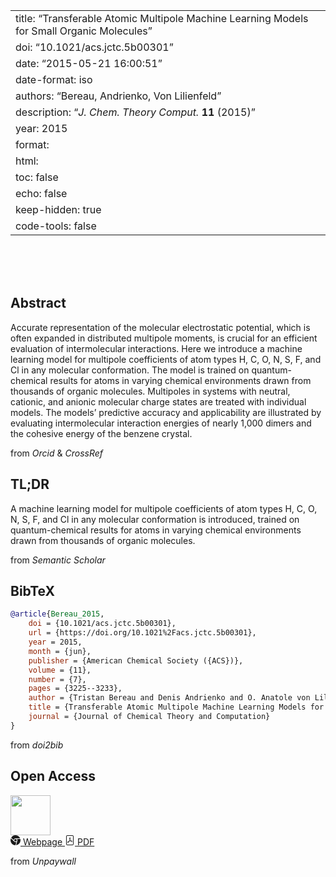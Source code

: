
---
title: "Transferable Atomic Multipole Machine Learning Models for Small Organic Molecules"
doi: "10.1021/acs.jctc.5b00301"
date: "2015-05-21 16:00:51"
date-format: iso
authors: "Bereau, Andrienko, Von Lilienfeld"
description: "_J. Chem. Theory Comput._ **11** (2015)"
year: 2015
format:
  html:
    toc: false
    echo: false
    keep-hidden: true
    code-tools: false
---

```{=html}
<div class="float-end">
    <div data-badge-type='donut' class='altmetric-embed'
    data-badge-popover='left' data-doi="10.1021/acs.jctc.5b00301"></div>
</div>
<script type='text/javascript'
  src='https://d1bxh8uas1mnw7.cloudfront.net/assets/embed.js'></script>
<br><br><br>
```

::: {.panel-tabset}

## Abstract

Accurate representation of the molecular electrostatic potential, which is often expanded in distributed multipole moments, is crucial for an efficient evaluation of intermolecular interactions. Here we introduce a machine learning model for multipole coefficients of atom types H, C, O, N, S, F, and Cl in any molecular conformation. The model is trained on quantum-chemical results for atoms in varying chemical environments drawn from thousands of organic molecules. Multipoles in systems with neutral, cationic, and anionic molecular charge states are treated with individual models. The models' predictive accuracy and applicability are illustrated by evaluating intermolecular interaction energies of nearly 1,000 dimers and the cohesive energy of the benzene crystal.
```{=html}
<footer class="blockquote-footer">from
<cite title="Source Title">Orcid</cite> &
<cite title="Source title">CrossRef</cite>
</footer>
```

## TL;DR

A machine learning model for multipole coefficients of atom types H, C, O, N, S, F, and Cl in any molecular conformation is introduced, trained on quantum-chemical results for atoms in varying chemical environments drawn from thousands of organic molecules.
```{=html}
<footer class="blockquote-footer">from
<cite title="Source Title">Semantic Scholar</cite>
</footer>
```

## BibTeX

```bibtex
@article{Bereau_2015,
	doi = {10.1021/acs.jctc.5b00301},
	url = {https://doi.org/10.1021%2Facs.jctc.5b00301},
	year = 2015,
	month = {jun},
	publisher = {American Chemical Society ({ACS})},
	volume = {11},
	number = {7},
	pages = {3225--3233},
	author = {Tristan Bereau and Denis Andrienko and O. Anatole von Lilienfeld},
	title = {Transferable Atomic Multipole Machine Learning Models for Small Organic Molecules},
	journal = {Journal of Chemical Theory and Computation}
}
```
```{=html}
<footer class="blockquote-footer">from
<cite title="Source Title">doi2bib</cite>
</footer>
```

## Open Access
```{=html}
<div class="float-end">
  <img src="../static/open_access.png" height="64">
</div>
<a class="btn btn-outline-primary
  "
        href="https://edoc.unibas.ch/43347/1/ct-2015-003013.R1_Proof_hi.pdf" role="button">
    <svg xmlns="http://www.w3.org/2000/svg" width="16" height="16" fill="currentColor"
        class="bi bi-browser-chrome" viewBox="0 0 16 16">
    <path fill-rule="evenodd"
       d="M16 8a8.001 8.001 0 0 1-7.022 7.94l1.902-7.098a2.995
       2.995 0 0 0 .05-1.492A2.977 2.977 0 0 0 10.237 6h5.511A8
       8 0 0 1 16 8ZM0 8a8 8 0 0 0 7.927 8l1.426-5.321a2.978
       2.978 0 0 1-.723.255 2.979 2.979 0 0 1-1.743-.147 2.986
       2.986 0 0 1-1.043-.7L.633 4.876A7.975 7.975 0 0 0 0
       8Zm5.004-.167L1.108 3.936A8.003 8.003 0 0 1 15.418
       5H8.066a2.979 2.979 0 0 0-1.252.243 2.987 2.987 0 0
       0-1.81 2.59ZM8 10a2 2 0 1 0 0-4 2 2 0 0 0 0 4Z"/>
    </svg>
        Webpage
    </a>
    <a class="btn btn-outline-primary
      "
        href="https://edoc.unibas.ch/43347/1/ct-2015-003013.R1_Proof_hi.pdf" role="button">
    <svg xmlns="http://www.w3.org/2000/svg" width="16" height="16" fill="currentColor"
        class="bi bi-file-pdf" viewBox="0 0 16 16">
    <path
        d="M4 0a2 2 0 0 0-2 2v12a2 2 0 0 0 2 2h8a2
        2 0 0 0 2-2V2a2 2 0 0 0-2-2H4zm0 1h8a1 1 0
        0 1 1 1v12a1 1 0 0 1-1 1H4a1 1 0 0 1-1-1V2a1
        1 0 0 1 1-1z"/>
    <path
        d="M4.603 12.087a.81.81 0 0
        1-.438-.42c-.195-.388-.13-.776.08-1.102.198-.307.526-.568.897-.787a7.68
        7.68 0 0 1 1.482-.645 19.701 19.701 0 0 0 1.062-2.227 7.269 7.269 0 0
        1-.43-1.295c-.086-.4-.119-.796-.046-1.136.075-.354.274-.672.65-.823.192-.077.4-.12.602-.077a.7.7
        0 0 1 .477.365c.088.164.12.356.127.538.007.187-.012.395-.047.614-.084.51-.27
        1.134-.52 1.794a10.954 10.954 0 0 0 .98 1.686 5.753 5.753 0 0 1
        1.334.05c.364.065.734.195.96.465.12.144.193.32.2.518.007.192-.047.382-.138.563a1.04
        1.04 0 0 1-.354.416.856.856 0 0 1-.51.138c-.331-.014-.654-.196-.933-.417a5.716
        5.716 0 0 1-.911-.95 11.642 11.642 0 0 0-1.997.406 11.311 11.311 0 0 1-1.021
        1.51c-.29.35-.608.655-.926.787a.793.793 0 0
        1-.58.029zm1.379-1.901c-.166.076-.32.156-.459.238-.328.194-.541.383-.647.547-.094.145-.096.25-.04.361.01.022.02.036.026.044a.27.27
        0 0 0 .035-.012c.137-.056.355-.235.635-.572a8.18 8.18 0 0 0
        .45-.606zm1.64-1.33a12.647
        12.647 0 0 1 1.01-.193 11.666 11.666 0 0
        1-.51-.858 20.741 20.741 0 0 1-.5
        1.05zm2.446.45c.15.162.296.3.435.41.24.19.407.253.498.256a.107.107
        0 0 0 .07-.015.307.307 0 0 0 .094-.125.436.436 0 0 0
        .059-.2.095.095 0 0 0-.026-.063c-.052-.062-.2-.152-.518-.209a3.881 3.881 0 0
        0-.612-.053zM8.078 5.8a6.7 6.7 0 0 0
        .2-.828c.031-.188.043-.343.038-.465a.613.613 0
        0 0-.032-.198.517.517 0 0
        0-.145.04c-.087.035-.158.106-.196.283-.04.192-.03.469.046.822.024.111.054.227.09.346z"/>
    </svg>
    PDF
    </a>
    <p></p>
    <footer class="blockquote-footer">from <cite title="Source Title">Unpaywall</cite>
    </footer>
```

:::

